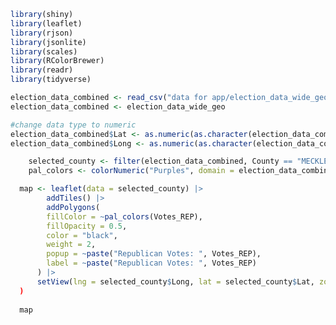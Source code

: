 
```r
library(shiny)
library(leaflet)
library(rjson)
library(jsonlite)
library(scales)
library(RColorBrewer)
library(readr)
library(tidyverse)
```

```r
election_data_combined <- read_csv("data for app/election_data_wide_geo.csv")
election_data_combined <- election_data_wide_geo

#change data type to numeric
election_data_combined$Lat <- as.numeric(as.character(election_data_combined$Lat))
election_data_combined$Long <- as.numeric(as.character(election_data_combined$Long))

```


```r
    selected_county <- filter(election_data_combined, County == "MECKLENBURG")
    pal_colors <- colorNumeric("Purples", domain = election_data_combined$Votes_REP)

  map <- leaflet(data = selected_county) |>
        addTiles() |> 
        addPolygons(
        fillColor = ~pal_colors(Votes_REP),
        fillOpacity = 0.5,
        color = "black",
        weight = 2,
        popup = ~paste("Republican Votes: ", Votes_REP),
        label = ~paste("Republican Votes: ", Votes_REP)
      ) |>
      setView(lng = selected_county$Long, lat = selected_county$Lat, zoom = 8)
  )
  
  map
```

